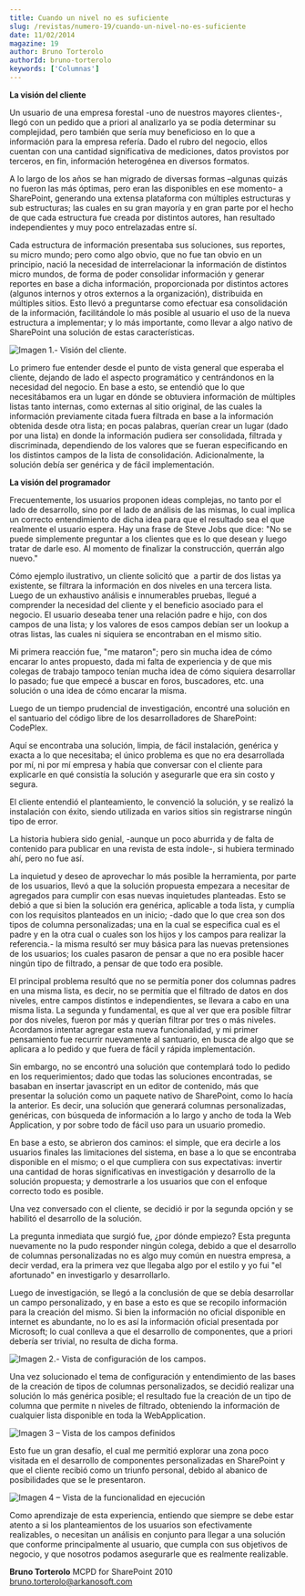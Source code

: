 ```yaml
---
title: Cuando un nivel no es suficiente
slug: /revistas/numero-19/cuando-un-nivel-no-es-suficiente
date: 11/02/2014
magazine: 19
author: Bruno Torterolo
authorId: bruno-torterolo
keywords: ['Columnas']
---
```






​**La visión del cliente**

Un usuario de una empresa forestal -uno de nuestros mayores clientes-, llegó con un pedido que a priori al analizarlo ya se podía determinar su complejidad, pero también que sería muy beneficioso en lo que a información para la empresa refería. Dado el rubro del negocio, ellos cuentan con una cantidad significativa de mediciones, datos provistos por terceros, en fin, información heterogénea en diversos formatos.

A lo largo de los años se han migrado de diversas formas –algunas quizás no fueron las más óptimas, pero eran las disponibles en ese momento- a SharePoint, generando una extensa plataforma con múltiples estructuras y sub estructuras; las cuales en su gran mayoría y en gran parte por el hecho de que cada estructura fue creada por distintos autores, han resultado independientes y muy poco entrelazadas entre sí.

Cada estructura de información presentaba sus soluciones, sus reportes, su micro mundo; pero como algo obvio, que no fue tan obvio en un principio, nació la necesidad de interrelacionar la información de distintos micro mundos, de forma de poder consolidar información y generar reportes en base a dicha información, proporcionada por distintos actores (algunos internos y otros externos a la organización), distribuida en múltiples sitios. Esto llevó a preguntarse como efectuar esa consolidación de la información, facilitándole lo más posible al usuario el uso de la nueva estructura a implementar; y lo más importante, como llevar a algo nativo de SharePoint una solución de estas características.

![Imagen 1.- Visión del cliente.](../../../images/numero19/cuando-un-nivel-no-es-suficiente/imagen1.png)

Lo primero fue entender desde el punto de vista general que esperaba el cliente, dejando de lado el aspecto programático y centrándonos en la necesidad del negocio. En base a esto, se entendió que lo que necesitábamos era un lugar en dónde se obtuviera información de múltiples listas tanto internas, como externas al sitio original, de las cuales la información previamente citada fuera filtrada en base a la información obtenida desde otra lista; en pocas palabras, querían crear un lugar (dado por una lista) en donde la información pudiera ser consolidada, filtrada y discriminada, dependiendo de los valores que se fueran especificando en los distintos campos de la lista de consolidación. Adicionalmente, la solución debía ser genérica y de fácil implementación.

**La visión del programador**

Frecuentemente, los usuarios proponen ideas complejas, no tanto por el lado de desarrollo, sino por el lado de análisis de las mismas, lo cual implica un correcto entendimiento de dicha idea para que el resultado sea el que realmente el usuario espera. Hay una frase de Steve Jobs que dice: "No se puede simplemente preguntar a los clientes que es lo que desean y luego tratar de darle eso. Al momento de finalizar la construcción, querrán algo nuevo."

Cómo ejemplo ilustrativo, un cliente solicitó que  a partir de dos listas ya existente, se filtrara la información en dos niveles en una tercera lista. Luego de un exhaustivo análisis e innumerables pruebas, llegué a comprender la necesidad del cliente y el beneficio asociado para el negocio. El usuario deseaba tener una relación padre e hijo, con dos campos de una lista; y los valores de esos campos debían ser un lookup a otras listas, las cuales ni siquiera se encontraban en el mismo sitio.

Mi primera reacción fue, "me mataron"; pero sin mucha idea de cómo encarar lo antes propuesto, dada mi falta de experiencia y de que mis colegas de trabajo tampoco tenían mucha idea de cómo siquiera desarrollar lo pasado; fue que empecé a buscar en foros, buscadores, etc. una solución o una idea de cómo encarar la misma.

Luego de un tiempo prudencial de investigación, encontré una solución en el santuario del código libre de los desarrolladores de SharePoint: CodePlex.

Aquí se encontraba una solución, limpia, de fácil instalación, genérica y exacta a lo que necesitaba; el único problema es que no era desarrollada por mí, ni por mí empresa y había que conversar con el cliente para explicarle en qué consistía la solución y asegurarle que era sin costo y segura.

El cliente entendió el planteamiento, le convenció la solución, y se realizó la instalación con éxito, siendo utilizada en varios sitios sin registrarse ningún tipo de error.

La historia hubiera sido genial, -aunque un poco aburrida y de falta de contenido para publicar en una revista de esta índole-, si hubiera terminado ahí, pero no fue así.

La inquietud y deseo de aprovechar lo más posible la herramienta, por parte de los usuarios, llevó a que la solución propuesta empezara a necesitar de agregados para cumplir con esas nuevas inquietudes planteadas. Esto se debió a que si bien la solución era genérica, aplicable a toda lista, y cumplía con los requisitos planteados en un inicio; -dado que lo que crea son dos tipos de columna personalizadas; una en la cual se especifica cual es el padre y en la otra cual o cuales son los hijos y los campos para realizar la referencia.- la misma resultó ser muy básica para las nuevas pretensiones de los usuarios; los cuales pasaron de pensar a que no era posible hacer ningún tipo de filtrado, a pensar de que todo era posible.

El principal problema resultó que no se permitía poner dos columnas padres en una misma lista, es decir, no se permitía que el filtrado de datos en dos niveles, entre campos distintos e independientes, se llevara a cabo en una misma lista. La segunda y fundamental, es que al ver que era posible filtrar por dos niveles, fueron por más y querían filtrar por tres o más niveles. Acordamos intentar agregar esta nueva funcionalidad, y mi primer pensamiento fue recurrir nuevamente al santuario, en busca de algo que se aplicara a lo pedido y que fuera de fácil y rápida implementación.

Sin embargo, no se encontró una solución que contemplará todo lo pedido en los requerimientos; dado que todas las soluciones encontradas, se basaban en insertar javascript en un editor de contenido, más que presentar la solución como un paquete nativo de SharePoint, como lo hacía la anterior. Es decir, una solución que generará columnas personalizadas, genéricas, con búsqueda de información a lo largo y ancho de toda la Web Application, y por sobre todo de fácil uso para un usuario promedio.

En base a esto, se abrieron dos caminos: el simple, que era decirle a los usuarios finales las limitaciones del sistema, en base a lo que se encontraba disponible en el mismo; o el que cumpliera con sus expectativas: invertir una cantidad de horas significativas en investigación y desarrollo de la solución propuesta; y demostrarle a los usuarios que con el enfoque correcto todo es posible.

Una vez conversado con el cliente, se decidió ir por la segunda opción y se habilitó el desarrollo de la solución.

La pregunta inmediata que surgió fue, ¿por dónde empiezo? Esta pregunta nuevamente no la pudo responder ningún colega, debido a que el desarrollo de columnas personalizadas no es algo muy común en nuestra empresa, a decir verdad, era la primera vez que llegaba algo por el estilo y yo fui "el afortunado" en investigarlo y desarrollarlo.

Luego de investigación, se llegó a la conclusión de que se debía desarrollar un campo personalizado, y en base a esto es que se recopilo información para la creación del mismo. Si bien la información no oficial disponible en internet es abundante, no lo es así la información oficial presentada por Microsoft; lo cual conlleva a que el desarrollo de componentes, que a priori debería ser trivial, no resulta de dicha forma.

![Imagen 2.- Vista de configuración de los campos.](../../../images/numero19/cuando-un-nivel-no-es-suficiente/imagen2.png)

Una vez solucionado el tema de configuración y entendimiento de las bases de la creación de tipos de columnas personalizados, se decidió realizar una solución lo más genérica posible; el resultado fue la creación de un tipo de columna que permite n niveles de filtrado, obteniendo la información de cualquier lista disponible en toda la WebApplication.

![Imagen 3 – Vista de los campos definidos](../../../images/numero19/cuando-un-nivel-no-es-suficiente/imagen3.png)

Esto fue un gran desafío, el cual me permitió explorar una zona poco visitada en el desarrollo de componentes personalizadas en SharePoint y que el cliente recibió como un triunfo personal, debido al abanico de posibilidades que se le presentaron.

![Imagen 4 – Vista de la funcionalidad en ejecución ](../../../images/numero19/cuando-un-nivel-no-es-suficiente/imagen4.png)

Como aprendizaje de esta experiencia, entiendo que siempre se debe estar atento a si los planteamientos de los usuarios son efectivamente realizables, o necesitan un análisis en conjunto para llegar a una solución que conforme principalmente al usuario, que cumpla con sus objetivos de negocio, y que nosotros podamos asegurarle que es realmente realizable.


**Bruno Torterolo**
MCPD for SharePoint 2010
[bruno.torterolo@arkanosoft.com](mailto:bruno.torterolo@arkanosoft.com)

 
 
